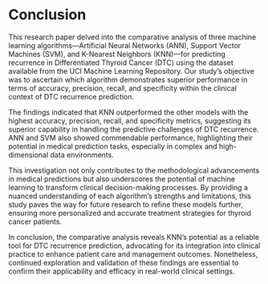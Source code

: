 # Conclusion

This research paper delved into the comparative analysis of three machine learning algorithms—Artificial Neural Networks (ANN), Support Vector Machines (SVM), and K-Nearest Neighbors (KNN)—for predicting recurrence in Differentiated Thyroid Cancer (DTC) using the dataset available from the UCI Machine Learning Repository. Our study's objective was to ascertain which algorithm demonstrates superior performance in terms of accuracy, precision, recall, and specificity within the clinical context of DTC recurrence prediction.

The findings indicated that KNN outperformed the other models with the highest accuracy, precision, recall, and specificity metrics, suggesting its superior capability in handling the predictive challenges of DTC recurrence. ANN and SVM also showed commendable performance, highlighting their potential in medical prediction tasks, especially in complex and high-dimensional data environments.

This investigation not only contributes to the methodological advancements in medical predictions but also underscores the potential of machine learning to transform clinical decision-making processes. By providing a nuanced understanding of each algorithm's strengths and limitations, this study paves the way for future research to refine these models further, ensuring more personalized and accurate treatment strategies for thyroid cancer patients.

In conclusion, the comparative analysis reveals KNN's potential as a reliable tool for DTC recurrence prediction, advocating for its integration into clinical practice to enhance patient care and management outcomes. Nonetheless, continued exploration and validation of these findings are essential to confirm their applicability and efficacy in real-world clinical settings.